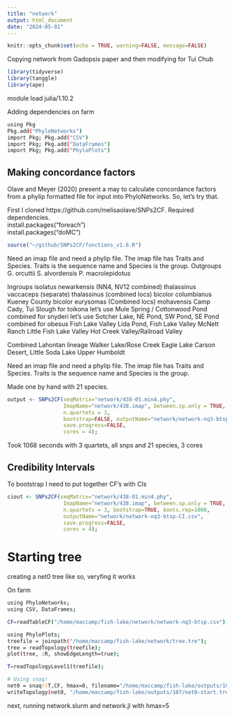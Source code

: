 ```yaml
---
title: "network"
output: html_document
date: "2024-05-01"
---
```


```r
knitr::opts_chunk$set(echo = TRUE, warning=FALSE, message=FALSE)
```

Copying network from Gadopsis paper and then modifying for Tui Chub

```r
library(tidyverse)
library(tanggle)
library(ape)
```

module load julia/1.10.2

Adding dependencies on farm

```sh
using Pkg
Pkg.add("PhyloNetworks")
import Pkg; Pkg.add("CSV")
import Pkg; Pkg.add("DataFrames")
import Pkg; Pkg.add("PhyloPlots")
```

## Making concordance factors

Olave and Meyer (2020) present a may to calculate concordance factors from a phylip formatted file for input into PhyloNetworks.  So, let's try that.

First I cloned https://github.com/melisaolave/SNPs2CF.
Required dependencies.    
install.packages("foreach")    
install.packages("doMC")     

```r
source("~/github/SNPs2CF/functions_v1.6.R")
```

Need an imap file and need a phylip file. The imap file has Traits and Species. Traits is the sequence name and Species is the group.
Outgroups
G. orcuttii
S. alvordensis
P. macrolepidotus

Ingroups
isolatus
newarkensis (NN4, NV12 combined)
thalassinus vaccaceps (separate)
thalassinus  (combined locs)
bicolor columbianus Kueney County
bicolor eurysomas (Combined locs)
mohavensis Camp Cady, Tui Slough 
for toikona let's use Mule Spring / Cottonwood Pond combined
for snyderi let's use Sotcher Lake, NE Pond, SW Pond, SE Pond combined
for obesus 
Fish Lake Valley Lida Pond,
Fish Lake Valley McNett Ranch
Little Fish Lake Valley
Hot Creek Valley/Railroad Valley

Combined Lahontan lineage
Walker Lake/Rose Creek 
Eagle Lake 
Carson Desert, Little Soda Lake
Upper Humboldt

Need an imap file and need a phylip file. The imap file has Traits and Species. Traits is the sequence name and Species is the group.

Made one by hand with 21 species.  


```r
output <- SNPs2CF(seqMatrix="network/438-01.min4.phy",
                  ImapName="network/438.imap", between.sp.only = TRUE, #max.SNPs = 1000,
                  n.quartets = 3,
                  bootstrap=FALSE, outputName="network/network-nq3-btsp.csv",
                  save.progress=FALSE,
                  cores = 4);
```
Took 1068 seconds with 3 quartets, all snps and 21 species, 3 cores

## Credibility Intervals
To bootstrap I need to put together CF's with CIs

```r
ciout <- SNPs2CF(seqMatrix="network/438-01.min4.phy",
                  ImapName="network/438.imap", between.sp.only = TRUE, max.SNPs = NULL,
                  n.quartets = 3, bootstrap=TRUE, boots.rep=1000,
                  outputName="network/network-nq3-btsp-CI.csv",
                  save.progress=FALSE,
                  cores = 4);
```


# Starting tree
creating a net0 tree like so, veryfing it works

On farm

```sh
using PhyloNetworks;    
using CSV, DataFrames;     

CF=readTableCF("/home/maccamp/fish-lake/network/network-nq3-btsp.csv");    

using PhyloPlots;    
treefile = joinpath("/home/maccamp/fish-lake/network/tree.tre");
tree = readTopology(treefile);     
plot(tree, :R, showEdgeLength=true);

T=readTopologyLevel1(treefile);    

# Using snaq!
net0 = snaq!(T,CF, hmax=0, filename="/home/maccamp/fish-lake/outputs/107/net0-start", seed=1234);      
writeTopology(net0, "/home/maccamp/fish-lake/outputs/107/net0-start.tre")
```

next, running network.slurm and network.jl with hmax=5